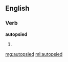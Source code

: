 ==English==

===Verb===
'''autopsied'''

# {{past of|[[autopsy]]}}

[[mg:autopsied]]
[[ml:autopsied]]